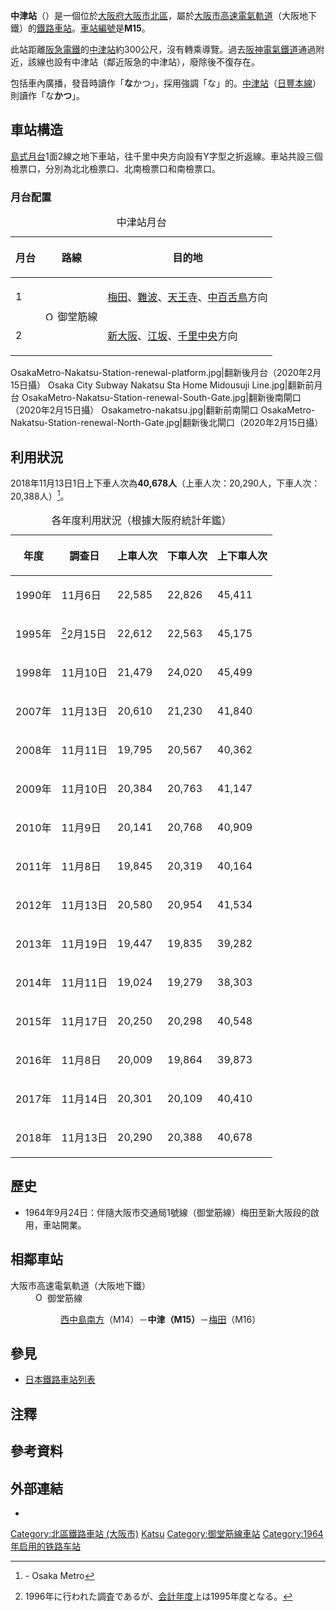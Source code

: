 {{NoteTA |G1=Railway |G2=Transport
|1=zh-cn:中津站;zh-hk:中津站;zh-tw:中津車站;
|2=zh-cn:地铁; zh-hk:地鐵; zh-mo:地鐵; zh-sg:地铁; zh-tw:地下鐵;
}}
{{日本車站資訊
|公司色 = #33328b
|文字色 =
|站名 = 中津站
|圖片 = OsakaMetro-Nakatsu-Station-Exit1.jpg
|圖片說明 = 1號出入口（2018年9月24日攝）
|日文原名 = 中津
|平假名 = なかつ
|羅馬拼音 = Nakatsu
|電報略號 =
|所在地 = {{JPN}}[[大阪府|大阪府]][[大阪市|大阪市]][[北區_(大阪市)|北區]]中津一丁目13番19號
|車站構造 = [[地下車站|地下車站]]
|月台配置 = 1面2線 [[島式月台|島式月台]]
|啟用年月日 = 1964年9月24日
|廢站年月日 =
|乘客人數 = 20,250
|上下車人次 = 40,548
|統計年度 = 2015年
|轉車 = 
|adjacent = {{Adjacent stations|system=大阪市高速電氣軌道|line=M|left=西中島南方|right=梅田|note-left=M14<br />1.8km|note-mid={{車站編號s|#e5171f|#fff|M15}}<br />距離[[江坂站|江坂]]5.4km<br />距離[[千里中央站|千里中央]]11.3km|note-right=M16<br />1.0km}}
}}
'''中津站'''（{{jpn|j=中津駅|hg=なかつえき|rm=Nakatsu eki|f=y}}）是一個位於[[大阪府|大阪府]][[大阪市|大阪市]][[北區_(大阪市)|北區]]{{link-ja|中津 (大阪市)|中津 (大阪市)|中津一丁目}}，屬於[[大阪市高速電氣軌道|大阪市高速電氣軌道]]（大阪地下鐵）的[[鐵路車站|鐵路車站]]。[[車站編號|車站編號]]是'''M15'''。

此站距離[[阪急電鐵|阪急電鐵]]的[[中津站_(阪急)|中津站]]約300公尺，沒有轉乘導覽。過去[[阪神電氣鐵道|阪神電氣鐵道]]{{link-ja|北大阪線|阪神北大阪線}}通過附近，該線也設有中津站（鄰近阪急的中津站），廢除後不復存在。

包括車內廣播，發音時讀作「'''な'''かつ」，採用強調「な」的{{link-ja|京阪式口音|京阪式アクセント}}。[[中津站_(大分縣)|中津站]]（[[日豐本線|日豐本線]]）則讀作「な'''かつ'''」。

==車站構造==
[[島式月台|島式月台]]1面2線之地下車站，往千里中央方向設有Y字型之折返線。車站共設三個檢票口，分別為北北檢票口、北南檢票口和南檢票口。
=== 月台配置 ===
{| class="wikitable"
|+ 中津站月台
|-
!月台!!路線!!目的地
|-
! 1
|rowspan=2| [[File:Osaka_Metro_Midosuji_line_symbol.svg|15px]] 御堂筋線
| [[梅田站_(大阪市高速電氣軌道)|梅田]]、[[難波站_(大阪市高速電氣軌道)|難波]]、[[天王寺站|天王寺]]、[[中百舌鳥站|中百舌鳥]]方向
|-
! 2
| [[新大阪站|新大阪]]、[[江坂站|江坂]]、[[千里中央站|千里中央]]方向
|}
<gallery perrow="5" widths="200" style="font-size:90%;">
OsakaMetro-Nakatsu-Station-renewal-platform.jpg|翻新後月台（2020年2月15日攝）
Osaka City Subway Nakatsu Sta Home Midousuji Line.jpg|翻新前月台
OsakaMetro-Nakatsu-Station-renewal-South-Gate.jpg|翻新後南閘口（2020年2月15日攝）
Osakametro-nakatsu.jpg|翻新前南閘口
OsakaMetro-Nakatsu-Station-renewal-North-Gate.jpg|翻新後北閘口（2020年2月15日攝）
</gallery>

== 利用狀況 ==
2018年11月13日1日上下車人次為'''40,678人'''（上車人次：20,290人，下車人次：20,388人）<ref>{{PDFlink|[https://www.osakametro.co.jp/company/library/100331_research/20181113_subway_nt.pdf 路線別乗降人員（2018年11月13日 交通調査）]}} - Osaka Metro</ref>。
{|class="wikitable" style="text-align:right"
|+各年度利用狀況（根據大阪府統計年鑑）
!年度!!調查日!!上車人次!!下車人次!!上下車人次
|-
|1990年||11月{{0}}6日
|22,585||22,826||45,411
|-
|1995年||<ref group="注">1996年に行われた調査であるが、[[会計年度|会計年度]]上は1995年度となる。</ref>2月15日
|22,612||22,563||45,175
|-
|1998年||11月10日
|21,479||24,020||45,499
|-
|2007年||11月13日
|20,610||21,230||41,840
|-
|2008年||11月11日
|19,795||20,567||40,362
|-
|2009年||11月10日
|20,384||20,763||41,147
|-
|2010年||11月{{0}}9日
|20,141||20,768||40,909
|-
|2011年||11月{{0}}8日
|19,845||20,319||40,164
|-
|2012年||11月13日
|20,580||20,954||41,534
|-
|2013年||11月19日
|19,447||19,835||39,282
|-
|2014年||11月11日
|19,024||19,279||38,303
|-
|2015年||11月17日
|20,250||20,298||40,548
|-
|2016年||11月{{0}}8日
|20,009||19,864||39,873
|-
|2017年||11月14日
|20,301||20,109||40,410
|-
|2018年||11月13日
|20,290||20,388||40,678
|}
==歷史==
*1964年9月24日：伴隨大阪市交通局1號線（御堂筋線）梅田至新大阪段的啟用，車站開業。

== 相鄰車站 ==
; 大阪市高速電氣軌道（大阪地下鐵）
: [[File:Osaka_Metro_Midosuji_line_symbol.svg|15px]] 御堂筋線
:: [[西中島南方站|西中島南方]]（M14）－'''中津（M15）'''－[[梅田站_(大阪市高速電氣軌道)|梅田]]（M16）

== 參見 ==
{{commonscat|Nakatsu Station (Osaka Municipal Subway)}}
*[[日本鐵路車站列表|日本鐵路車站列表]]
== 注釋 ==
{{Reflist|group="注"}}

== 參考資料 ==
{{Reflist}}
== 外部連結 ==
* {{外部連結/大阪市高速電氣軌道車站|M15|中津}}

{{御堂筋線、南北線}}

{{DEFAULTSORT:Nakatsu}}
[[Category:北區鐵路車站_(大阪市)|Category:北區鐵路車站 (大阪市)]]
[[Category:日本鐵路車站_Na|Katsu]]
[[Category:御堂筋線車站|Category:御堂筋線車站]]
[[Category:1964年启用的铁路车站|Category:1964年启用的铁路车站]]